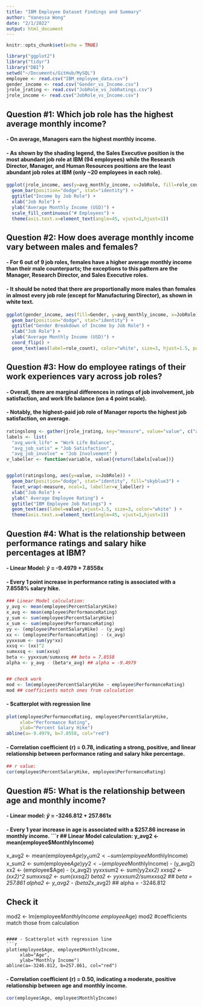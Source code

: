```yaml
---
title: "IBM Employee Dataset Findings and Summary"
author: "Vanessa Wong"
date: "2/1/2022"
output: html_document
---
```


```r
knitr::opts_chunk$set(echo = TRUE)

library("ggplot2")
library("tidyr")
library("DBI")
setwd("~/Documents/GitHub/MySQL")
employee <- read.csv("IBM_employee_data.csv")
gender_income <- read.csv("Gender_vs_Income.csv")
jrole_jrating <- read.csv("JobRole_vs_JobRatings.csv")
jrole_income <- read.csv("JobRole_vs_Income.csv")
```

## Question #1: Which job role has the highest average monthly income?
#### - On average, Managers earn the highest monthly income. 
#### - As shown by the shading legend, the Sales Executive position is the most abundant job role at IBM (94 employees) while the Research Director, Manager, and Human Resources positions are the least abundant job roles at IBM (only ~20 employees in each role).

```r
ggplot(jrole_income, aes(y=avg_monthly_income, x=JobRole, fill=role_count)) +
  geom_bar(position="dodge", stat="identity") +
  ggtitle("Income by Job Role") +
  xlab("Job Role") +
  ylab("Average Monthly Income (USD)") +
  scale_fill_continuous("# Employees") + 
  theme(axis.text.x=element_text(angle=45, vjust=1,hjust=1))

```

## Question #2: How does average monthly income vary between males and females?
#### - For 6 out of 9 job roles, females have a higher average monthly income than their male counterparts; the exceptions to this pattern are the Manager, Research Director, and Sales Executive roles.
#### - It should be noted that there are proportionally more males than females in almost every job role (except for Manufacturing Director), as shown in white text.

```r
ggplot(gender_income, aes(fill=Gender, y=avg_monthly_income, x=JobRole)) +
  geom_bar(position="dodge", stat="identity") +
  ggtitle("Gender Breakdown of Income by Job Role") +
  xlab("Job Role") +
  ylab("Average Monthly Income (USD)") +
  coord_flip() +
  geom_text(aes(label=role_count), color="white", size=3, hjust=1.5, position=position_dodge(0.9))
```

## Question #3: How do employee ratings of their work experiences vary across job roles?
#### - Overall, there are marginal differences in ratings of job involvement, job satisfaction, and work life balance (on a 4 point scale). 
#### - Notably, the highest-paid job role of Manager reports the highest job satisfaction, on average.

```r
ratingslong <- gather(jrole_jrating, key="measure", value="value", c("avg_job_satis", "avg_job_involve", "avg_work_life"))
labels <- list(
  "avg_work_life" = "Work Life Balance",
  "avg_job_satis" = "Job Satisfaction",
  "avg_job_involve" = "Job Involvement" )
v_labeller <- function(variable, value){return(labels[value])}


ggplot(ratingslong, aes(y=value, x=JobRole)) +
  geom_bar(position="dodge", stat="identity", fill="skyblue3") +
  facet_wrap(~measure, ncol=1, labeller=v_labeller) +
  xlab("Job Role") +
  ylab(" Average Employee Rating") +
  ggtitle("IBM Employee Job Ratings") +
  geom_text(aes(label=value),vjust=1.5, size=3, color="white" ) +
  theme(axis.text.x=element_text(angle=45, vjust=1,hjust=1))

```

## Question #4: What is the relationship between performance ratings and salary hike percentages at IBM?

#### - Linear Model:  $\hat{y}$ = -9.4979 + 7.8558x
#### - Every 1 point increase in performance rating is associated with a 7.8558% salary hike.
```r
### Linear Model calculation:
y_avg <- mean(employee$PercentSalaryHike)
x_avg <- mean(employee$PerformanceRating)
y_sum <- sum(employee$PercentSalaryHike)
x_sum <- sum(employee$PerformanceRating)
yy <- (employee$PercentSalaryHike) - (y_avg)
xx <- (employee$PerformanceRating) - (x_avg)
yyxxsum <- sum(yy*xx)
xxsq <- (xx)^2
sumxxsq <- sum(xxsq)
beta <- yyxxsum/sumxxsq ## beta = 7.8558
alpha <- y_avg - (beta*x_avg) ## alpha = -9.4979


## check work
mod <- lm(employee$PercentSalaryHike ~ employee$PerformanceRating)
mod ## coefficients match ones from calculation
```
#### - Scatterplot with regression line
```r
plot(employee$PerformanceRating, employee$PercentSalaryHike,
     xlab="Performance Rating",
     ylab="Percent Salary Hike")
abline(a=-9.4979, b=7.8558, col="red")
```


#### - Correlation coefficient (r) = 0.78, indicating a strong, positive, and linear relationship between performance rating and salary hike percentage.
```r
## r value:
cor(employee$PercentSalaryHike, employee$PerformanceRating)
```


## Question #5: What is the relationship between age and monthly income?

#### - Linear model: $\hat{y}$ = -3246.812 + 257.861x
#### - Every 1 year increase in age is associated with a $257.86 increase in monthly income.
```r
## Linear Model calculation:
y_avg2 <- mean(employee$MonthlyIncome)
x_avg2 <- mean(employee$Age)
y_sum2 <- sum(employee$MonthlyIncome)
x_sum2 <- sum(employee$Age)
yy2 <- (employee$MonthlyIncome) - (y_avg2)
xx2 <- (employee$Age) - (x_avg2)
yyxxsum2 <- sum(yy2*xx2)
xxsq2 <- (xx2)^2
sumxxsq2 <- sum(xxsq2)
beta2 <- yyxxsum2/sumxxsq2 ## beta = 257.861
alpha2 <- y_avg2 - (beta2*x_avg2) ## alpha = -3246.812

## Check it 
mod2 <- lm(employee$MonthlyIncome ~ employee$Age)
mod2 #coefficients match those from calculation
```

#### - Scatterplot with regression line
```r
plot(employee$Age, employee$MonthlyIncome,
     xlab="Age",
     ylab="Monthly Income")
abline(a=-3246.812, b=257.861, col="red")
```

#### - Correlation coefficient (r) = 0.50, indicating a moderate, positive relationship between age and monthly income.
```r
cor(employee$Age, employee$MonthlyIncome)
```


